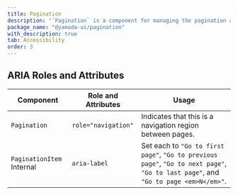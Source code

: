 ```yaml
---
title: Pagination
description: "`Pagination` is a component for managing the pagination and navigation of content."
package_name: "@yamada-ui/pagination"
with_description: true
tab: Accessibility
order: 3
---
```


## ARIA Roles and Attributes

| Component                            | Role and Attributes | Usage                                                                                                                               |
| ------------------------------------ | ------------------- | ----------------------------------------------------------------------------------------------------------------------------------- |
| `Pagination`                         | `role="navigation"` | Indicates that this is a navigation region between pages.                                                                           |
| `PaginationItem` <Tag>Internal</Tag> | `aria-label`        | Set each to `"Go to first page"`, `"Go to previous page"`, `"Go to next page"`, `"Go to last page"`, and `"Go to page <em>N</em>"`. |
